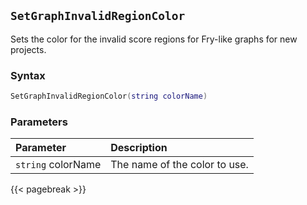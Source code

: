 ## `SetGraphInvalidRegionColor`

Sets the color for the invalid score regions for Fry-like graphs for new projects.

### Syntax {-}

``` .lua
SetGraphInvalidRegionColor(string colorName)
```

### Parameters {-}

**Parameter** | **Description**
| :-- | :-- |
| `string` colorName | The name of the color to use. |

{{< pagebreak >}}